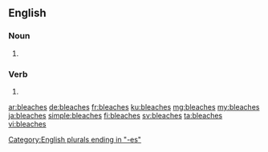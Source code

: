 ==English==

===Noun===
{{head|en|plural}}

# {{plural of|bleach|lang=en}}

===Verb===
{{head|en|verb form}}

# {{en-third-person singular of|bleach}}

[[Category:English plurals ending in "-es"]]

[[ar:bleaches]]
[[de:bleaches]]
[[fr:bleaches]]
[[ku:bleaches]]
[[mg:bleaches]]
[[my:bleaches]]
[[ja:bleaches]]
[[simple:bleaches]]
[[fi:bleaches]]
[[sv:bleaches]]
[[ta:bleaches]]
[[vi:bleaches]]